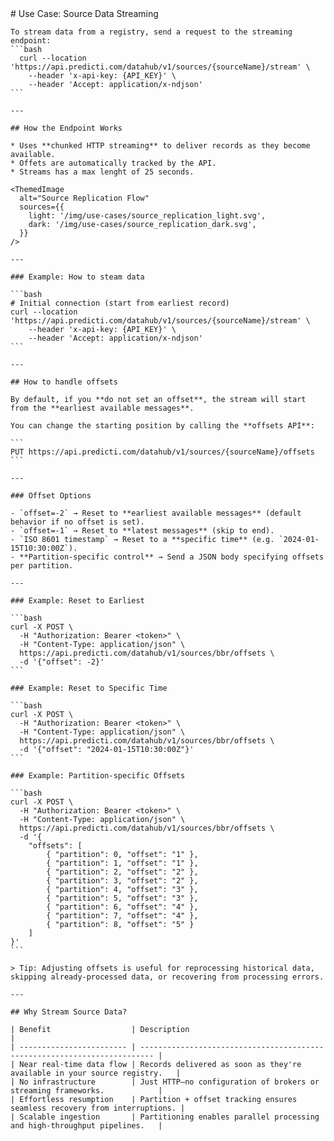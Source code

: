 
<div className={'mdx-layout'}>
  <section>
    # Use Case: Source Data Streaming
 
    To stream data from a registry, send a request to the streaming endpoint: 
    ```bash
      curl --location 'https://api.predicti.com/datahub/v1/sources/{sourceName}/stream' \
        --header 'x-api-key: {API_KEY}' \
        --header 'Accept: application/x-ndjson'
    ```

    ---

    ## How the Endpoint Works

    * Uses **chunked HTTP streaming** to deliver records as they become available.
    * Offets are automatically tracked by the API.
    * Streams has a max lenght of 25 seconds.

    <ThemedImage
      alt="Source Replication Flow"
      sources={{
        light: '/img/use-cases/source_replication_light.svg',
        dark: '/img/use-cases/source_replication_dark.svg',
      }}
    />

    ---

    ### Example: How to steam data

    ```bash
    # Initial connection (start from earliest record)
    curl --location 'https://api.predicti.com/datahub/v1/sources/{sourceName}/stream' \
        --header 'x-api-key: {API_KEY}' \
        --header 'Accept: application/x-ndjson'
    ```

    ---

    ## How to handle offsets

    By default, if you **do not set an offset**, the stream will start from the **earliest available messages**.

    You can change the starting position by calling the **offsets API**:

    ```
    PUT https://api.predicti.com/datahub/v1/sources/{sourceName}/offsets
    ```

    ---

    ### Offset Options

    - `offset=-2` → Reset to **earliest available messages** (default behavior if no offset is set).
    - `offset=-1` → Reset to **latest messages** (skip to end).
    - `ISO 8601 timestamp` → Reset to a **specific time** (e.g. `2024-01-15T10:30:00Z`).
    - **Partition-specific control** → Send a JSON body specifying offsets per partition.

    ---

    ### Example: Reset to Earliest

    ```bash
    curl -X POST \
      -H "Authorization: Bearer <token>" \
      -H "Content-Type: application/json" \
      https://api.predicti.com/datahub/v1/sources/bbr/offsets \
      -d '{"offset": -2}'
    ```

    ### Example: Reset to Specific Time

    ```bash
    curl -X POST \
      -H "Authorization: Bearer <token>" \
      -H "Content-Type: application/json" \
      https://api.predicti.com/datahub/v1/sources/bbr/offsets \
      -d '{"offset": "2024-01-15T10:30:00Z"}'
    ```

    ### Example: Partition-specific Offsets

    ```bash
    curl -X POST \
      -H "Authorization: Bearer <token>" \
      -H "Content-Type: application/json" \
      https://api.predicti.com/datahub/v1/sources/bbr/offsets \
      -d '{
        "offsets": [
            { "partition": 0, "offset": "1" },
            { "partition": 1, "offset": "1" },
            { "partition": 2, "offset": "2" },
            { "partition": 3, "offset": "2" },
            { "partition": 4, "offset": "3" },
            { "partition": 5, "offset": "3" },
            { "partition": 6, "offset": "4" },
            { "partition": 7, "offset": "4" },
            { "partition": 8, "offset": "5" }
        ]
    }'
    ```

    > Tip: Adjusting offsets is useful for reprocessing historical data, skipping already-processed data, or recovering from processing errors.

    ---

    ## Why Stream Source Data?

    | Benefit                  | Description                                                               |
    | ------------------------ | ------------------------------------------------------------------------- |
    | Near real-time data flow | Records delivered as soon as they're available in your source registry.   |
    | No infrastructure        | Just HTTP—no configuration of brokers or streaming frameworks.            |
    | Effortless resumption    | Partition + offset tracking ensures seamless recovery from interruptions. |
    | Scalable ingestion       | Partitioning enables parallel processing and high-throughput pipelines.   |

  </section>
</div>
